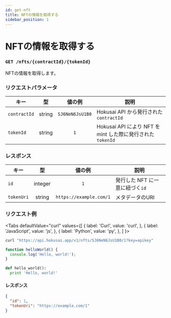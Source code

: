 ```yaml
---
id: get-nft
title: NFTの情報を取得する
sidebar_position: 1
---
```


# NFTの情報を取得する

### `GET /nfts/{contractId}/{tokenId}`

NFTの情報を取得します。

### リクエストパラメータ
|キー|型|値の例|説明|
|--|:--:|:--:|--|
|`contractId`|string|`SJ6NeN6JsU1B0`|Hokusai API から発行された`contractId`|
|`tokenId`|string|`1`|Hokusai API により NFT を mint した際に発行された`tokenId`|

### レスポンス
|キー|型|値の例|説明|
|--|:--:|:--:|--|
|`id`|integer|`1`|発行した NFT に一意に紐づく`id`|
|`tokenUri`|string|`https://example.com/1`|メタデータのURI|

### リクエスト例
<Tabs
  defaultValue="curl"
  values={[
    { label: 'Curl', value: 'curl', },
    { label: 'JavaScript', value: 'js', },
    { label: 'Python', value: 'py', },
  ]
}>
<TabItem value="curl">

```bash
curl "https://api.hokusai.app/v1/nfts/SJ6NeN6JsU1B0/1?key=apikey"
```

</TabItem>
<TabItem value="js">

```js
function helloWorld() {
  console.log('Hello, world!');
}
```

</TabItem>
<TabItem value="py">

```py
def hello_world():
  print 'Hello, world!'
```

</TabItem>
</Tabs>

#### レスポンス

```json
{
  "id": 1,
  "tokenUri": "https://example.com/1"
}
```